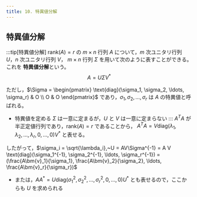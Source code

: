 ```yaml
---
title: 10. 特異値分解
---
```


## 特異値分解
:::tip[特異値分解]
$\text{rank}(A) = r$ の $m \times n$ 行列 $A$ について，$m$ 次ユニタリ行列 $U$，$n$ 次ユニタリ行列 $V$，
$m \times n$ 行列 $\Sigma$ を用いて次のように表すことができる。これを **特異値分解**という。
$$
A = U \Sigma V^*
$$

ただし，$\Sigma = \begin{pmatrix}
\text{diag}(\sigma_1, \sigma_2, \ldots, \sigma_r) & O \\
O & O
\end{pmatrix}$ であり，$\sigma_1, \sigma_2, \ldots, \sigma_r$ は $A$ の特異値と呼ばれる。
- 特異値を定める $\Sigma$ は一意に定まるが，$U$ と $V$ は一意に定まらない
:::
$A^TA$ が半正定値行列であり，$\text{rank}(A) = r$ であることから，
$A^TA = V \text{diag}(\lambda_1, \lambda_2, \ldots, \lambda_r, 0, \ldots, 0)V^*$ と表せる。

したがって，$\sigma_i = \sqrt{\lambda_i},~U = AV\Sigma^{-1} = A V \text{diag}(\sigma_1^{-1}, \sigma_2^{-1}, \ldots, \sigma_r^{-1})
 = (\frac{A\bm{v}_1}{\sigma_1}, \frac{A\bm{v}_2}{\sigma_2}, \ldots, \frac{A\bm{v}_r}{\sigma_r})$
- または，$AA^* = U \text{diag}(\sigma_1^2, \sigma_2^2, \ldots, \sigma_r^2, 0, \ldots, 0)U^*$ とも表せるので，ここからも $U$ を求められる